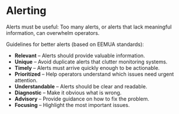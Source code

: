 # Alerting

Alerts must be useful: Too many alerts, or alerts that lack meaningful information, can overwhelm operators.

Guidelines for better alerts (based on EEMUA standards):
- **Relevant** – Alerts should provide valuable information.
- **Unique** – Avoid duplicate alerts that clutter monitoring systems.
- **Timely** – Alerts must arrive quickly enough to be actionable.
- **Prioritized** – Help operators understand which issues need urgent attention.
- **Understandable** – Alerts should be clear and readable.
- **Diagnostic** – Make it obvious what is wrong.
- **Advisory** – Provide guidance on how to fix the problem.
- **Focusing** – Highlight the most important issues.
